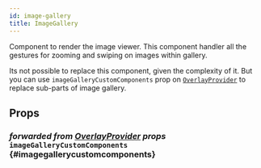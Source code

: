 ```yaml
---
id: image-gallery
title: ImageGallery
---
```



Component to render the image viewer. This component handler all the gestures for zooming and swiping on images within gallery.

Its not possible to replace this component, given the complexity of it. But you can use `imageGalleryCustomComponents` prop on [`OverlayProvider`](../core-components/overlay_provider.mdx) to replace sub-parts of image gallery.

## Props

### <div class="label description">_forwarded from [OverlayProvider](../core-components/overlay_provider.mdx#imagegallerycustomcomponents) props_</div> `imageGalleryCustomComponents` {#imagegallerycustomcomponents}

<ImageGalleryCustomComponents />
